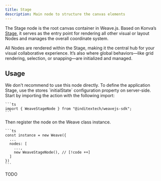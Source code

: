 ```yaml
---
title: Stage
description: Main node to structure the canvas elements
---
```



The Stage node is the root canvas container in Weave.js. Based on Konva’s
[Stage](https://konvajs.org/api/Konva.Stage.html), it serves as the entry point
for rendering all other visual or layout Nodes and manages the overall coordinate system.

All Nodes are rendered within the Stage, making it the central hub for your visual
collaborative experience. It’s also where global behaviors—like grid rendering,
selection, or snapping—are initialized and managed.

## Usage

<Callout title="Don't directly use">
  We don't recommend to use this node directly. To define the application Stage,
  use the stores `initialState` configuration property on server-side.
</Callout>

<Accordions>
  <Accordion title="1. Import the node" id="import-node">
    Start by importing the action with the following import:

    ```ts
    import { WeaveStageNode } from "@inditextech/weavejs-sdk";
    ```

  </Accordion>
  <Accordion title="2. Register the node" id="register-node">
    Then register the node on the Weave class instance.

    ```ts
    const instance = new Weave({
      ...
      nodes: [
        ...,
        new WeaveStageNode(), // [!code ++]
      ]
    })
    ```

  </Accordion>
  <Accordion title="3. Use the node" id="use-the-node">
    TODO

  </Accordion>
</Accordions>

